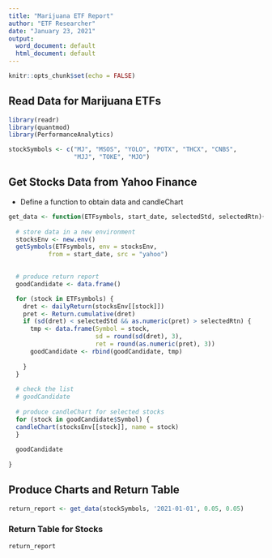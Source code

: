 ---
title: "Marijuana ETF Report"
author: "ETF Researcher"
date: "January 23, 2021"
output:
  word_document: default
  html_document: default
---

```{r setup, include=FALSE}
knitr::opts_chunk$set(echo = FALSE)
```

## Read Data for Marijuana ETFs
```{r message=FALSE, warning=FALSE}
library(readr)
library(quantmod)
library(PerformanceAnalytics)

stockSymbols <- c("MJ", "MSOS", "YOLO", "POTX", "THCX", "CNBS", 
                  "MJJ", "TOKE", "MJO")
```

## Get Stocks Data from Yahoo Finance

* Define a function to obtain data and candleChart
```{r}
get_data <- function(ETFsymbols, start_date, selectedStd, selectedRtn){
  
  # store data in a new environment
  stocksEnv <- new.env()
  getSymbols(ETFsymbols, env = stocksEnv, 
           from = start_date, src = "yahoo")
  

  # produce return report
  goodCandidate <- data.frame()

  for (stock in ETFsymbols) {
    dret <- dailyReturn(stocksEnv[[stock]])
    pret <- Return.cumulative(dret)
    if (sd(dret) < selectedStd && as.numeric(pret) > selectedRtn) {
      tmp <- data.frame(Symbol = stock, 
                        sd = round(sd(dret), 3), 
                        ret = round(as.numeric(pret), 3))
      goodCandidate <- rbind(goodCandidate, tmp)
      
    }
  }
  
  # check the list
  # goodCandidate
  
  # produce candleChart for selected stocks
  for (stock in goodCandidate$Symbol) {
  candleChart(stocksEnv[[stock]], name = stock)
  }
  
  goodCandidate
  
}
```
## Produce Charts and Return Table
```{r message=FALSE, warning=FALSE}
return_report <- get_data(stockSymbols, '2021-01-01', 0.05, 0.05)
```

### Return Table for Stocks
```{r}
return_report
```
